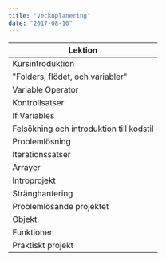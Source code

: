 ```yaml
---
title: "Veckoplanering"
date: "2017-08-10"
---
```


| Lektion                                  |
| ---------------------------------------- |
| Kursintroduktion                         |
| "Folders, flödet, och variabler"         |
| Variable Operator                        |
| Kontrollsatser                           |
| If Variables                             |
| Felsökning och introduktion till kodstil |
| Problemlösning                           |
| Iterationssatser                         |
| Arrayer                                  |
| Introprojekt                             |
| Stränghantering                          |
| Problemlösande projektet                 |
| Objekt                                   |
| Funktioner                               |
| Praktiskt projekt                        |
